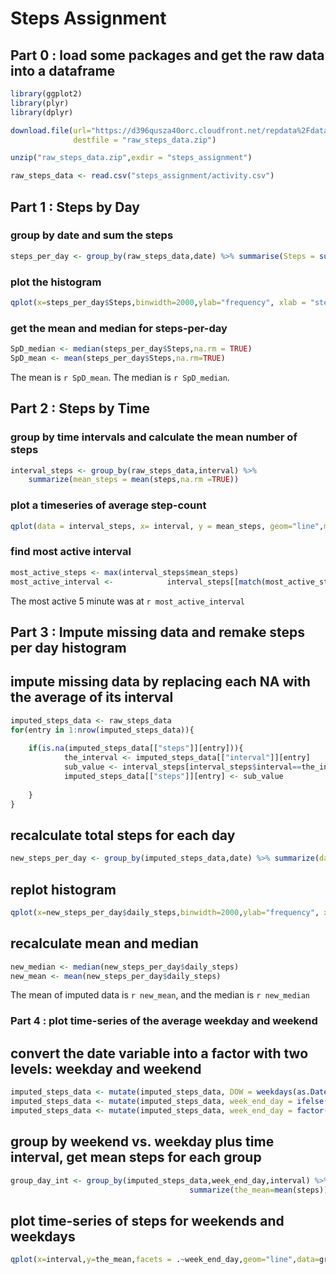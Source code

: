 Steps Assignment
========================================================

## Part 0 : load some packages and get the raw data into a dataframe

```r
library(ggplot2)
library(plyr)
library(dplyr)

download.file(url="https://d396qusza40orc.cloudfront.net/repdata%2Fdata%2Factivity.zip", 
              destfile = "raw_steps_data.zip")

unzip("raw_steps_data.zip",exdir = "steps_assignment")

raw_steps_data <- read.csv("steps_assignment/activity.csv")
```

## Part 1 : Steps by Day

### group by date and sum the steps
```r
steps_per_day <- group_by(raw_steps_data,date) %>% summarise(Steps = sum(steps,na.rm=TRUE)) 
```

### plot the histogram
```r
qplot(x=steps_per_day$Steps,binwidth=2000,ylab="frequency", xlab = "steps per day", main="absolute frequency of steps per day, bin size = 2000")
```

### get the mean and median for steps-per-day
```r
SpD_median <- median(steps_per_day$Steps,na.rm = TRUE)
SpD_mean <- mean(steps_per_day$Steps,na.rm=TRUE)
```
The mean is `r SpD_mean`.
The median is `r SpD_median`.

## Part 2 : Steps by Time

### group by time intervals and calculate the mean number of steps
```r
interval_steps <- group_by(raw_steps_data,interval) %>% 
    summarize(mean_steps = mean(steps,na.rm =TRUE))
```

### plot a timeseries of average step-count
```r
qplot(data = interval_steps, x= interval, y = mean_steps, geom="line",main="step-count throughout the day")
```

### find most active interval
```r
most_active_steps <- max(interval_steps$mean_steps)
most_active_interval <-            interval_steps[[match(most_active_steps,interval_steps$mean_steps),1]]
```
The most active 5 minute was at `r most_active_interval`

## Part 3 : Impute missing data and remake steps per day histogram

## impute missing data by replacing each NA with the average of its interval
```r
imputed_steps_data <- raw_steps_data
for(entry in 1:nrow(imputed_steps_data)){
    
    if(is.na(imputed_steps_data[["steps"]][entry])){
            the_interval <- imputed_steps_data[["interval"]][entry]
            sub_value <- interval_steps[interval_steps$interval==the_interval,][["mean_steps"]]
            imputed_steps_data[["steps"]][entry] <- sub_value            
            
    }
}
```

## recalculate total steps for each day
```r
new_steps_per_day <- group_by(imputed_steps_data,date) %>% summarize(daily_steps = sum(steps))
```

## replot histogram
```r
qplot(x=new_steps_per_day$daily_steps,binwidth=2000,ylab="frequency", xlab = "steps per day",main="absolute frequency of steps per day, bin size = 2000")
```

## recalculate mean and median
```r
new_median <- median(new_steps_per_day$daily_steps)
new_mean <- mean(new_steps_per_day$daily_steps)
```
The mean of imputed data is `r new_mean`, and the median is `r new_median`

### Part 4 : plot time-series of the average weekday and weekend

## convert the date variable into a factor with two levels: weekday and weekend
```r
imputed_steps_data <- mutate(imputed_steps_data, DOW = weekdays(as.Date(date)))
imputed_steps_data <- mutate(imputed_steps_data, week_end_day = ifelse(DOW=="Saturday" | DOW == "Sunday", "Weekend","Weekday"))
imputed_steps_data <- mutate(imputed_steps_data, week_end_day = factor(week_end_day))
```

## group by weekend vs. weekday plus time interval, get mean steps for each group
```r
group_day_int <- group_by(imputed_steps_data,week_end_day,interval) %>%
                                        summarize(the_mean=mean(steps))
```

## plot time-series of steps for weekends and weekdays
```r
qplot(x=interval,y=the_mean,facets = .~week_end_day,geom="line",data=group_day_int)
```
